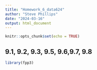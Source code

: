 ```yaml
---
title: "Homework_6_data624"
author: "Steve Phillips"
date: "2024-03-16"
output: html_document
---
```


```r
knitr::opts_chunk$set(echo = TRUE)
```
## 9.1, 9.2, 9.3, 9.5, 9.6,9.7, 9.8

```r
library(fpp3)
```


